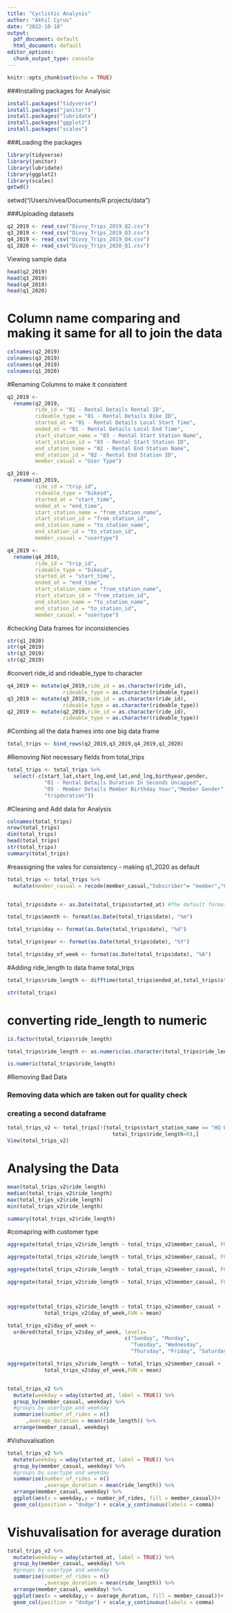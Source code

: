 ---
title: "Cyclistic Analysis"
author: "Akhil Cyrus"
date: "2022-10-18"
output:
  pdf_document: default
  html_document: default
editor_options:
  chunk_output_type: console
---

```{r setup, include=FALSE}
knitr::opts_chunk$set(echo = TRUE)
```

###Installing packages for Analyisic
```{r eval=FALSE, include=FALSE}
install.packages("tidyverse")
install.packages("janitor")
install.packages("lubridate")
install.packages("ggplot2")
install.packages("scales")

```

###Loading the packages
```{r}
library(tidyverse)
library(janitor)
library(lubridate)
library(ggplot2)
library(scales)
getwd()
```

setwd("/Users/nivea/Documents/R projects/data")

###Uploading datasets
```{r}
q2_2019 <- read_csv("Divvy_Trips_2019_Q2.csv")
q3_2019 <- read_csv("Divvy_Trips_2019_Q3.csv")
q4_2019 <- read_csv("Divvy_Trips_2019_Q4.csv")
q1_2020 <- read_csv("Divvy_Trips_2020_Q1.csv")
```

 Viewing sample data 
```{r}
head(q2_2019)
head(q3_2019)
head(q4_2019)
head(q1_2020)
```

# Column name comparing and making it same for all to join the data

```{r}
colnames(q2_2019)
colnames(q3_2019)
colnames(q4_2019)
colnames(q1_2020)
```

#Renaming Columns to make it consistent

```{r}
q2_2019 <- 
  rename(q2_2019,
         ride_id = "01 - Rental Details Rental ID",
         rideable_type = "01 - Rental Details Bike ID",
         started_at = "01 - Rental Details Local Start Time",
         ended_at = "01 - Rental Details Local End Time",
         start_station_name = "03 - Rental Start Station Name",
         start_station_id = "03 - Rental Start Station ID",
         end_station_name = "02 - Rental End Station Name",
         end_station_id = "02 - Rental End Station ID",
         member_casual = "User Type")
```

```{r}
q3_2019 <- 
  rename(q3_2019,
         ride_id = "trip_id",
         rideable_type = "bikeid",
         started_at = "start_time",
         ended_at = "end_time",
         start_station_name = "from_station_name",
         start_station_id = "from_station_id",
         end_station_name = "to_station_name",
         end_station_id = "to_station_id",
         member_casual = "usertype")
```

```{r}
q4_2019 <- 
  rename(q4_2019,
         ride_id = "trip_id",
         rideable_type = "bikeid",
         started_at = "start_time",
         ended_at = "end_time",
         start_station_name = "from_station_name",
         start_station_id = "from_station_id",
         end_station_name = "to_station_name",
         end_station_id = "to_station_id",
         member_casual = "usertype")
```

#checking Data frames for inconsistencies
```{r}
str(q1_2020)
str(q4_2019)
str(q3_2019)
str(q2_2019)
```

#convert ride_id and rideable_type to character
```{r}
q4_2019 <- mutate(q4_2019,ride_id = as.character(ride_id),
                  rideable_type = as.character(rideable_type))
q3_2019 <- mutate(q3_2019,ride_id = as.character(ride_id),
                  rideable_type = as.character(rideable_type))
q2_2019 <- mutate(q2_2019,ride_id = as.character(ride_id),
                  rideable_type = as.character(rideable_type))

```

#Combing all the data frames into one big data frame
```{r}
total_trips <- bind_rows(q2_2019,q3_2019,q4_2019,q1_2020)
```


#Removing Not necessary fields from total_trips
```{r}
total_trips <- total_trips %>% 
  select(-c(start_lat,start_lng,end_lat,end_lng,birthyear,gender,
            "01 - Rental Details Duration In Seconds Uncapped",
            "05 - Member Details Member Birthday Year","Member Gender",
            "tripduration"))

```

#Cleaning and Add data for Analysis

```{r}
colnames(total_trips)
nrow(total_trips)
dim(total_trips)
head(total_trips)
str(total_trips)
summary(total_trips)
```

#reassigning the vales for consistency - making q1_2020 as default
```{r}
total_trips <- total_trips %>%  
  mutate(member_casual = recode(member_casual,"Subscriber"= "member","Customer" = "casual"))


total_trips$date <- as.Date(total_trips$started_at) #The default format is yyyy-mm-dd

total_trips$month <- format(as.Date(total_trips$date), "%m")

total_trips$day <- format(as.Date(total_trips$date), "%d")

total_trips$year <- format(as.Date(total_trips$date), "%Y")

total_trips$day_of_week <- format(as.Date(total_trips$date), "%A")


```

#Adding ride_length to data frame total_trips
```{r}
total_trips$ride_length <- difftime(total_trips$ended_at,total_trips$started_at)

str(total_trips)
```

# converting ride_length to numeric
```{r}
is.factor(total_trips$ride_length)

total_trips$ride_length <- as.numeric(as.character(total_trips$ride_length))

is.numeric(total_trips$ride_length)
```

#Removing Bad Data

### Removing data which are taken out for quality check
### creating a second dataframe

```{r}
total_trips_v2 <- total_trips[!(total_trips$start_station_name == "HQ QR" | 
                                  total_trips$ride_length<0),]
View(total_trips_v2)
```

# Analysing the Data
```{r}
mean(total_trips_v2$ride_length)
median(total_trips_v2$ride_length)
max(total_trips_v2$ride_length)
min(total_trips_v2$ride_length)

summary(total_trips_v2$ride_length)
```


#comapring with customer type

```{r}
aggregate(total_trips_v2$ride_length ~ total_trips_v2$member_casual, FUN = mean)

aggregate(total_trips_v2$ride_length ~ total_trips_v2$member_casual, FUN = median)

aggregate(total_trips_v2$ride_length ~ total_trips_v2$member_casual, FUN = max)

aggregate(total_trips_v2$ride_length ~ total_trips_v2$member_casual, FUN = min)



aggregate(total_trips_v2$ride_length ~ total_trips_v2$member_casual +
            total_trips_v2$day_of_week,FUN = mean)

total_trips_v2$day_of_week <-
  ordered(total_trips_v2$day_of_week, levels=
                                      c("Sunday", "Monday",
                                        "Tuesday", "Wednesday",
                                        "Thursday", "Friday", "Saturday"))

aggregate(total_trips_v2$ride_length ~ total_trips_v2$member_casual +
            total_trips_v2$day_of_week,FUN = mean)


total_trips_v2 %>%
  mutate(weekday = wday(started_at, label = TRUE)) %>%  
  group_by(member_casual, weekday) %>%  
  #groups by usertype and weekday
  summarise(number_of_rides = n() 
      ,average_duration = mean(ride_length)) %>%
  arrange(member_casual, weekday)
```

#Vishuvalisation
```{r}
total_trips_v2 %>%
  mutate(weekday = wday(started_at, label = TRUE)) %>%  
  group_by(member_casual, weekday) %>%  
  #groups by usertype and weekday
  summarise(number_of_rides = n() 
            ,average_duration = mean(ride_length)) %>%
  arrange(member_casual, weekday) %>% 
  ggplot(aes(x = weekday,y = number_of_rides, fill = member_casual))+
  geom_col(position = "dodge") + scale_y_continuous(labels = comma)
```

# Vishuvalisation for average duration
```{r}
total_trips_v2 %>%
  mutate(weekday = wday(started_at, label = TRUE)) %>%  
  group_by(member_casual, weekday) %>%  
  #groups by usertype and weekday
  summarise(number_of_rides = n() 
            ,average_duration = mean(ride_length)) %>%
  arrange(member_casual, weekday) %>% 
  ggplot(aes(x = weekday,y = average_duration, fill = member_casual))+
  geom_col(position = "dodge") + scale_y_continuous(labels = comma)
```

